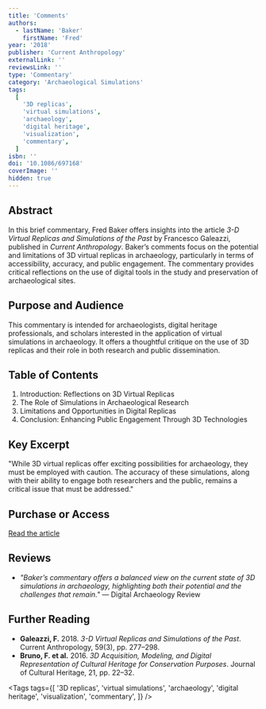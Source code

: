 ```yaml
---
title: 'Comments'
authors:
  - lastName: 'Baker'
    firstName: 'Fred'
year: '2018'
publisher: 'Current Anthropology'
externalLink: ''
reviewsLink: ''
type: 'Commentary'
category: 'Archaeological Simulations'
tags:
  [
    '3D replicas',
    'virtual simulations',
    'archaeology',
    'digital heritage',
    'visualization',
    'commentary',
  ]
isbn: ''
doi: '10.1086/697168'
coverImage: ''
hidden: true
---
```


## Abstract

In this brief commentary, Fred Baker offers insights into the article _3-D Virtual Replicas and Simulations of the Past_ by Francesco Galeazzi, published in _Current Anthropology_. Baker’s comments focus on the potential and limitations of 3D virtual replicas in archaeology, particularly in terms of accessibility, accuracy, and public engagement. The commentary provides critical reflections on the use of digital tools in the study and preservation of archaeological sites.

## Purpose and Audience

This commentary is intended for archaeologists, digital heritage professionals, and scholars interested in the application of virtual simulations in archaeology. It offers a thoughtful critique on the use of 3D replicas and their role in both research and public dissemination.

## Table of Contents

1. Introduction: Reflections on 3D Virtual Replicas
2. The Role of Simulations in Archaeological Research
3. Limitations and Opportunities in Digital Replicas
4. Conclusion: Enhancing Public Engagement Through 3D Technologies

## Key Excerpt

"While 3D virtual replicas offer exciting possibilities for archaeology, they must be employed with caution. The accuracy of these simulations, along with their ability to engage both researchers and the public, remains a critical issue that must be addressed."

## Purchase or Access

[Read the article](https://www.journals.uchicago.edu/doi/full/10.1086/697168)

## Reviews

- _"Baker’s commentary offers a balanced view on the current state of 3D simulations in archaeology, highlighting both their potential and the challenges that remain."_ — Digital Archaeology Review

## Further Reading

- **Galeazzi, F.** 2018. _3-D Virtual Replicas and Simulations of the Past_. Current Anthropology, 59(3), pp. 277–298.
- **Bruno, F. et al.** 2016. _3D Acquisition, Modeling, and Digital Representation of Cultural Heritage for Conservation Purposes_. Journal of Cultural Heritage, 21, pp. 22–32.

<Tags
  tags={[
    '3D replicas',
    'virtual simulations',
    'archaeology',
    'digital heritage',
    'visualization',
    'commentary',
  ]}
/>
